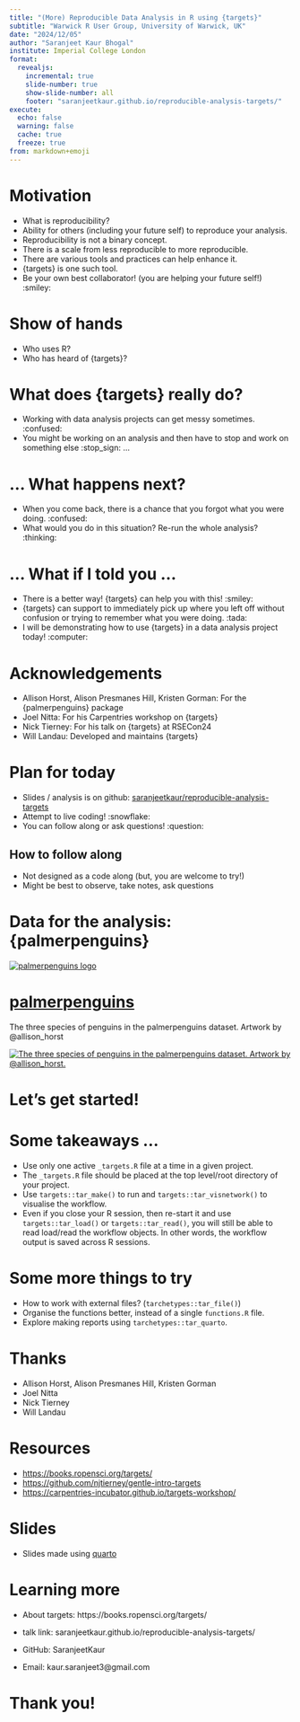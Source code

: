 ```yaml
---
title: "(More) Reproducible Data Analysis in R using {targets}"
subtitle: "Warwick R User Group, University of Warwick, UK"
date: "2024/12/05"
author: "Saranjeet Kaur Bhogal"
institute: Imperial College London
format: 
  revealjs:
    incremental: true
    slide-number: true
    show-slide-number: all
    footer: "saranjeetkaur.github.io/reproducible-analysis-targets/"
execute: 
  echo: false
  warning: false
  cache: true
  freeze: true
from: markdown+emoji
---
```


# Motivation

- What is reproducibility?
- Ability for others (including your future self) to reproduce your analysis.
- Reproducibility is not a binary concept.
- There is a scale from less reproducible to more reproducible. 
- There are various tools and practices can help enhance it.
- {targets} is one such tool.
- Be your own best collaborator! (you are helping your future self!) :smiley:

# Show of hands

- Who uses R?
- Who has heard of {targets}? 

# What does {targets} really do?

- Working with data analysis projects can get messy sometimes. :confused:
- You might be working on an analysis and then have to stop and work on something else :stop_sign: ...

# ... What happens next?

- When you come back, there is a chance that you forgot what you were doing. :confused: 
- What would you do in this situation? Re-run the whole analysis? :thinking:

# ... What if I told you ...

- There is a better way! {targets} can help you with this! :smiley:
- {targets} can support to immediately pick up where you left off without confusion or trying to remember what you were doing. :tada:
- I will be demonstrating how to use {targets} in a data analysis project today! :computer:

# Acknowledgements

- Allison Horst, Alison Presmanes Hill, Kristen Gorman: For the {palmerpenguins} package
- Joel Nitta: For his Carpentries workshop on {targets}
- Nick Tierney: For his talk on {targets} at RSECon24
- Will Landau: Developed and maintains {targets}

# Plan for today

- Slides / analysis is on github: [saranjeetkaur/reproducible-analysis-targets](https://github.com/SaranjeetKaur/reproducible-analysis-targets)
- Attempt to live coding! :snowflake:
- You can follow along or ask questions! :question:

## How to follow along

- Not designed as a code along (but, you are welcome to try!)
- Might be best to observe, take notes, ask questions

# Data for the analysis: {palmerpenguins}

[![palmerpenguins logo](logo_penguins.png)](https://allisonhorst.github.io/palmerpenguins/)

# [palmerpenguins](https://github.com/allisonhorst/palmerpenguins)

The three species of penguins in the palmerpenguins dataset. Artwork by @allison_horst

[![The three species of penguins in the palmerpenguins dataset. Artwork by @allison_horst.](lter_penguins.png)](https://github.com/allisonhorst/palmerpenguins)

# Let's get started!

# Some takeaways ...

- Use only one active `_targets.R` file at a time in a given project.
- The `_targets.R` file should be placed at the top level/root directory of your project.
- Use `targets::tar_make()` to run and `targets::tar_visnetwork()` to visualise the workflow.
- Even if you close your R session, then re-start it and use `targets::tar_load()` or `targets::tar_read()`, you will still be able to read load/read the workflow objects. In other words, the workflow output is saved across R sessions.

# Some more things to try

- How to work with external files? (`tarchetypes::tar_file()`)
- Organise the functions better, instead of a single `functions.R` file.
- Explore making reports using `tarchetypes::tar_quarto`.

# Thanks

- Allison Horst, Alison Presmanes Hill, Kristen Gorman
- Joel Nitta
- Nick Tierney
- Will Landau

# Resources

- <https://books.ropensci.org/targets/>
- <https://github.com/njtierney/gentle-intro-targets>
- <https://carpentries-incubator.github.io/targets-workshop/>

# Slides

- Slides made using [quarto](https://github.com/quarto-dev/quarto)

# Learning more

- About targets: https://books.ropensci.org/targets/

- talk link: saranjeetkaur.github.io/reproducible-analysis-targets/

- GitHub: SaranjeetKaur

- Email: kaur.saranjeet3\@gmail.com

# **Thank you!**
